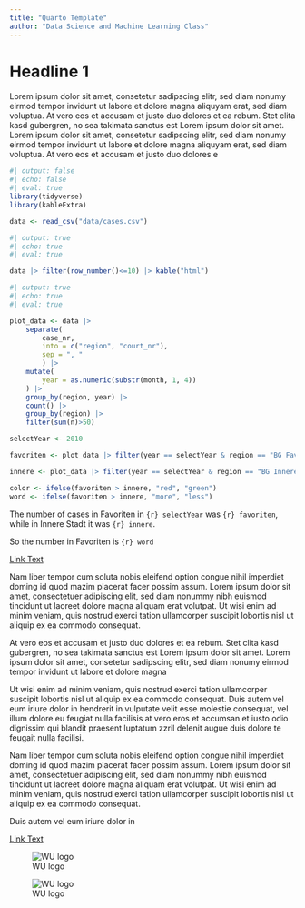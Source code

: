 ```yaml
---
title: "Quarto Template"
author: "Data Science and Machine Learning Class"
---
```



# Headline 1

Lorem ipsum dolor sit amet, consetetur sadipscing elitr, sed diam nonumy eirmod tempor invidunt ut labore et dolore magna aliquyam erat, sed diam voluptua. At vero eos et accusam et justo duo dolores et ea rebum. Stet clita kasd gubergren, no sea takimata sanctus est Lorem ipsum dolor sit amet. Lorem ipsum dolor sit amet, consetetur sadipscing elitr, sed diam nonumy eirmod tempor invidunt ut labore et dolore magna aliquyam erat, sed diam voluptua. At vero eos et accusam et justo duo dolores e

```r
#| output: false
#| echo: false
#| eval: true
library(tidyverse)
library(kableExtra)

data <- read_csv("data/cases.csv")
```

```r
#| output: true
#| echo: true
#| eval: true

data |> filter(row_number()<=10) |> kable("html")
```

```r
#| output: true
#| echo: true
#| eval: true

plot_data <- data |> 
    separate(
        case_nr, 
        into = c("region", "court_nr"), 
        sep = ", "
        ) |>
    mutate(
        year = as.numeric(substr(month, 1, 4))
    ) |>
    group_by(region, year) |>
    count() |>
    group_by(region) |>
    filter(sum(n)>50) 

selectYear <- 2010

favoriten <- plot_data |> filter(year == selectYear & region == "BG Favoriten") |> pull()

innere <- plot_data |> filter(year == selectYear & region == "BG Innere Stadt Wien") |> pull()

color <- ifelse(favoriten > innere, "red", "green")
word <- ifelse(favoriten > innere, "more", "less")
```

The number of cases in Favoriten in `{r} selectYear` was `{r} favoriten`, while in Innere Stadt it was `{r} innere`. 

So the number in Favoriten is <span style="color:`{r} color`;"> `{r} word` </span>


::: {.column-screen-inset}
[Link Text](https://wifo.ac.at){target="_blank" .myLink}


Nam liber tempor cum soluta nobis eleifend option congue nihil imperdiet doming id quod mazim placerat facer possim assum. Lorem ipsum dolor sit amet, consectetuer adipiscing elit, sed diam nonummy nibh euismod tincidunt ut laoreet dolore magna aliquam erat volutpat. Ut wisi enim ad minim veniam, quis nostrud exerci tation ullamcorper suscipit lobortis nisl ut aliquip ex ea commodo consequat.  

At vero eos et accusam et justo duo dolores et ea rebum. Stet clita kasd gubergren, no sea takimata sanctus est Lorem ipsum dolor sit amet. Lorem ipsum dolor sit amet, consetetur sadipscing elitr, sed diam nonumy eirmod tempor invidunt ut labore et dolore magna

:::

::: {.imageContainer }

Ut wisi enim ad minim veniam, quis nostrud exerci tation ullamcorper suscipit lobortis nisl ut aliquip ex ea commodo consequat. Duis autem vel eum iriure dolor in hendrerit in vulputate velit esse molestie consequat, vel illum dolore eu feugiat nulla facilisis at vero eros et accumsan et iusto odio dignissim qui blandit praesent luptatum zzril delenit augue duis dolore te feugait nulla facilisi.  

Nam liber tempor cum soluta nobis eleifend option congue nihil imperdiet doming id quod mazim placerat facer possim assum. Lorem ipsum dolor sit amet, consectetuer adipiscing elit, sed diam nonummy nibh euismod tincidunt ut laoreet dolore magna aliquam erat volutpat. Ut wisi enim ad minim veniam, quis nostrud exerci tation ullamcorper suscipit lobortis nisl ut aliquip ex ea commodo consequat.  

Duis autem vel eum iriure dolor in

[Link Text](https://wifo.ac.at){target="_blank" .myLink}

![WU logo](img/wu.svg){fig-align="left" .myLogo .defaultLogo}

:::

![WU logo](img/wu.svg){fig-align="left" .myLogo .defaultLogo}